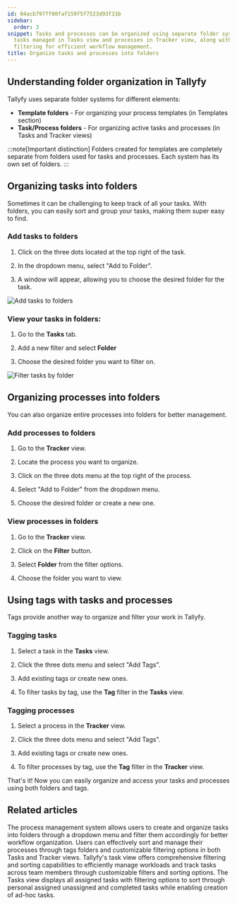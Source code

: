 ```yaml
---
id: 04acb797ff00faf159f5f7523d93f31b
sidebar:
  order: 3
snippet: Tasks and processes can be organized using separate folder systems, with
  tasks managed in Tasks view and processes in Tracker view, along with tag-based
  filtering for efficient workflow management.
title: Organize tasks and processes into folders
---
```


## Understanding folder organization in Tallyfy

Tallyfy uses separate folder systems for different elements:

- **Template folders** - For organizing your process templates (in Templates section)
- **Task/Process folders** - For organizing active tasks and processes (in Tasks and Tracker views)

:::note[Important distinction]
Folders created for templates are completely separate from folders used for tasks and processes. Each system has its own set of folders.
:::

## Organizing tasks into folders

Sometimes it can be challenging to keep track of all your tasks. With folders, you can easily sort and group your tasks, making them super easy to find.

### Add tasks to folders

1. Click on the three dots located at the top right of the task.

2. In the dropdown menu, select "Add to Folder".

3. A window will appear, allowing you to choose the desired folder for the task.

![Add tasks to folders](https://screenshots.tallyfy.com/tallyfy%2Fpro%2Fdesktop-light-add-task-to-folder.png)

### View your tasks in folders:

1. Go to the **Tasks** tab.

2. Add a new filter and select **Folder**

3. Choose the desired folder you want to filter on.

![Filter tasks by folder](https://screenshots.tallyfy.com/tallyfy/pro/desktop-light-filter-task-process.png)

## Organizing processes into folders

You can also organize entire processes into folders for better management.

### Add processes to folders

1. Go to the **Tracker** view.

2. Locate the process you want to organize.

3. Click on the three dots menu at the top right of the process.

4. Select "Add to Folder" from the dropdown menu.

5. Choose the desired folder or create a new one.

### View processes in folders

1. Go to the **Tracker** view.

2. Click on the **Filter** button.

3. Select **Folder** from the filter options.

4. Choose the folder you want to view.

## Using tags with tasks and processes

Tags provide another way to organize and filter your work in Tallyfy.

### Tagging tasks

1. Select a task in the **Tasks** view.

2. Click the three dots menu and select "Add Tags".

3. Add existing tags or create new ones.

4. To filter tasks by tag, use the **Tag** filter in the **Tasks** view.

### Tagging processes

1. Select a process in the **Tracker** view.

2. Click the three dots menu and select "Add Tags".

3. Add existing tags or create new ones.

4. To filter processes by tag, use the **Tag** filter in the **Tracker** view.

That's it! Now you can easily organize and access your tasks and processes using both folders and tags.


## Related articles
<CardGrid>
<LinkTitleCard header="<b>Organize Processes > Organize processes into folders</b>" href="/products/pro/tracking-and-tasks/tracker-view/organize-processes/how-can-i-add-tasks-to-folders-in-tallyfy/" > The process management system allows users to create and organize tasks into folders through a dropdown menu and filter them accordingly for better workflow organization. </LinkTitleCard>
<LinkTitleCard header="<b>Tracker View > Organize processes</b>" href="/products/pro/tracking-and-tasks/tracker-view/organize-processes/" > Users can effectively sort and manage their processes through tags folders and customizable filtering options in both Tasks and Tracker views. </LinkTitleCard>
<LinkTitleCard header="<b>Tasks View > Customize the task view</b>" href="/products/pro/tracking-and-tasks/tasks-view/how-can-i-customize-task-views-in-tallyfy/" > Tallyfy's task view offers comprehensive filtering and sorting capabilities to efficiently manage workloads and track tasks across team members through customizable filters and sorting options. </LinkTitleCard>
<LinkTitleCard header="<b>Tracking And Tasks > Tasks view</b>" href="/products/pro/tracking-and-tasks/tasks-view/" > The Tasks view displays all assigned tasks with filtering options to sort through personal assigned unassigned and completed tasks while enabling creation of ad-hoc tasks. </LinkTitleCard>
</CardGrid>